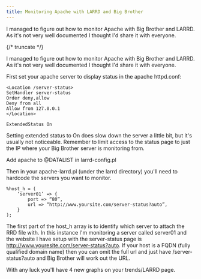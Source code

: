 ```yaml
---
title: Monitoring Apache with LARRD and Big Brother
---
```

I managed to figure out how to monitor Apache with Big Brother and LARRD. As it's not very well documented I thought I'd share it with everyone.

{/* truncate */}

I managed to figure out how to monitor Apache with Big Brother and LARRD. As it's not very well documented I thought I'd share it with everyone.

First set your apache server to display status in the apache httpd.conf:  

```
<Location /server-status>
SetHandler server-status
Order deny,allow
Deny from all
Allow from 127.0.0.1
</Location>  

ExtendedStatus On
```

Setting extended status to On does slow down the server a little bit, but it's usually not noticeable. Remember to limit access to the status page to just the IP where your Big Brother server is monitoring from.  

Add apache to @DATALIST in larrd-config.pl  

Then in your apache-larrd.pl (under the larrd directory) you'll need to hardcode the servers you want to monitor.  

```
%host_h = (
    ‘server01’ => {
        port => “80”,
        url => “http://www.yoursite.com/server-status?auto”,
    }
);
``` 

The first part of the host_h array is to identify which server to attach the RRD file with. In this instance I'm monitoring a server called server01 and the website I have setup with the server-status page is http://www.youresite.com/server-status?auto. If your host is a FQDN (fully qualified domain name) then you can omit the full url and just have /server-status?auto and Big Brother will work out the URL.  

With any luck you'll have 4 new graphs on your trends/LARRD page.  

